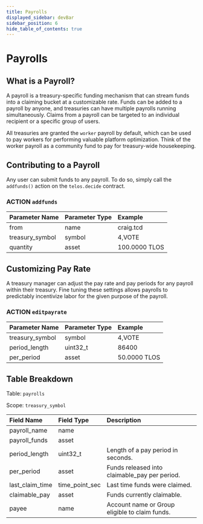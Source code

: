 ```yaml
---
title: Payrolls
displayed_sidebar: devBar
sidebar_position: 6
hide_table_of_contents: true
---
```



# Payrolls

## What is a Payroll?

A payroll is a treasury-specific funding mechanism that can stream funds into a claiming bucket at a customizable rate. Funds can be added to a payroll by anyone, and treasuries can have multiple payrolls running simultaneously. Claims from a payroll can be targeted to an individual recipient or a specific group of users.

All treasuries are granted the `worker` payroll by default, which can be used to pay workers for performing valuable platform optimization. Think of the worker payroll as a community fund to pay for treasury-wide housekeeping.

## Contributing to a Payroll

Any user can submit funds to any payroll. To do so, simply call the `addfunds()` action on the `telos.decide` contract.

### ACTION `addfunds`

| Parameter Name | Parameter Type | Example |
| :--- | :--- | :--- |
| from | name | craig.tcd |
| treasury\_symbol | symbol | 4,VOTE |
| quantity | asset | 100.0000 TLOS |

## Customizing Pay Rate

A treasury manager can adjust the pay rate and pay periods for any payroll within their treasury. Fine tuning these settings allows payrolls to predictably incentivize labor for the given purpose of the payroll.

### ACTION `editpayrate`

| Parameter Name | Parameter Type | Example |
| :--- | :--- | :--- |
| treasury\_symbol | symbol | 4,VOTE |
| period\_length | uint32\_t | 86400 |
| per\_period | asset | 50.0000 TLOS |

## Table Breakdown

Table: `payrolls`

Scope: `treasury_symbol`

| Field Name | Field Type | Description |
| :--- | :--- | :--- |
| payroll\_name | name |  |
| payroll\_funds | asset |  |
| period\_length | uint32\_t | Length of a pay period in seconds. |
| per\_period | asset | Funds released into claimable\_pay per period. |
| last\_claim\_time | time\_point\_sec | Last time funds were claimed. |
| claimable\_pay | asset | Funds currently claimable. |
| payee | name | Account name or Group eligible to claim funds. |

